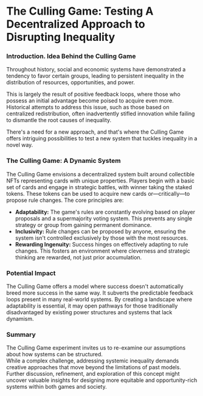 # The Culling Game: Testing A Decentralized Approach to Disrupting Inequality

### Introduction. Idea Behind the Culling Game

Throughout history, social and economic systems have demonstrated a tendency to favor certain groups, 
leading to persistent inequality in the distribution of resources, opportunities, and power.

This is largely the result of positive feedback loops, where those who possess an initial advantage 
become poised to acquire even more. Historical attempts to address this issue, such as those based on 
centralized redistribution, often inadvertently stifled innovation while failing to dismantle 
the root causes of inequality. 

There's a need for a new approach, and that's where the Culling Game offers intriguing possibilities to
test a new system that tuckles inequality in a novel way.

### The Culling Game: A Dynamic System

The Culling Game envisions a decentralized system built around collectible NFTs representing cards 
with unique properties. Players begin with a basic set of cards and engage in strategic battles, with 
winner taking the staked tokens. These tokens can be used to acquire new cards or—critically—to propose rule 
changes. The core principles are:

* **Adaptability:**   The game's rules are constantly evolving based on player proposals and a supermajority 
voting system. This prevents any single strategy or group from gaining permanent dominance.
* **Inclusivity:** Rule changes can be proposed by anyone, ensuring the system isn't controlled exclusively 
by those with the most resources.
* **Rewarding Ingenuity:** Success hinges on effectively adapting to rule changes. This fosters an environment 
where cleverness and strategic thinking are rewarded, not just prior accumulation.

### Potential Impact 

The Culling Game offers a model where success doesn't automatically breed more success in the same way. 
It subverts the predictable feedback loops present in many real-world systems. By creating a landscape 
where adaptability is essential, it may open pathways for those traditionally disadvantaged by existing 
power structures and systems that lack dynamism.

### Summary

The Culling Game experiment invites us to re-examine our assumptions about how systems can be structured.  
While a complex challenge, addressing systemic inequality demands creative approaches that move beyond the 
limitations of past models.  Further discussion, refinement, and exploration of this concept might uncover 
valuable insights for designing more equitable and opportunity-rich systems within both games and society.

